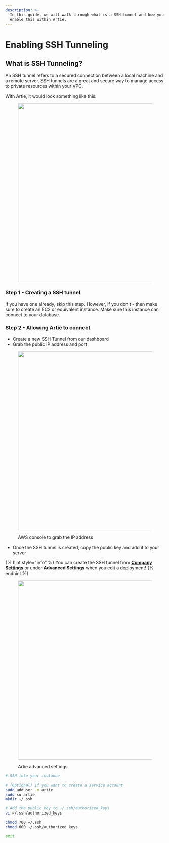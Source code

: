 ```yaml
---
description: >-
  In this guide, we will walk through what is a SSH tunnel and how you can
  enable this within Artie.
---
```


# Enabling SSH Tunneling

## What is SSH Tunneling?

An SSH tunnel refers to a secured connection between a local machine and a remote server. SSH tunnels are a great and secure way to manage access to private resources within your VPC.

With Artie, it would look something like this:

<figure><img src="../.gitbook/assets/image (17).png" alt="" width="563"><figcaption></figcaption></figure>

### Step 1 - Creating a SSH tunnel

If you have one already, skip this step. However, if you don't - then make sure to create an EC2 or equivalent instance. Make sure this instance can connect to your database.

### Step 2 - Allowing Artie to connect

* Create a new SSH Tunnel from our dashboard
* Grab the public IP address and port

<figure><img src="../.gitbook/assets/image (11).png" alt="" width="563"><figcaption><p>AWS console to grab the IP address</p></figcaption></figure>

* Once the SSH tunnel is created, copy the public key and add it to your server

{% hint style="info" %}
You can create the SSH tunnel from [**Company Settings**](https://app.artie.com/settings) or under **Advanced Settings** when you edit a deployment!
{% endhint %}

<figure><img src="../.gitbook/assets/image (14).png" alt="" width="563"><figcaption><p>Artie advanced settings</p></figcaption></figure>

```bash
# SSH into your instance

# (Optional) if you want to create a service account
sudo adduser -m artie
sudo su artie
mkdir ~/.ssh

# Add the public key to ~/.ssh/authorized_keys
vi ~/.ssh/authorized_keys

chmod 700 ~/.ssh
chmod 600 ~/.ssh/authorized_keys

exit
```
